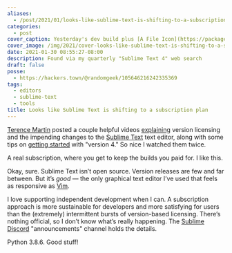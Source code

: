 ```yaml
---
aliases:
  - /post/2021/01/looks-like-sublime-text-is-shifting-to-a-subscription-plan/
categories:
  - post
cover_caption: Yesterday's dev build plus [A File Icon](https://packagecontrol.io/packages/A%20File%20Icon)
cover_image: /img/2021/cover-looks-like-sublime-text-is-shifting-to-a-subscription-plan.png
date: 2021-01-30 08:55:27-08:00
description: Found via my quarterly "Sublime Text 4" web search
draft: false
posse:
  - https://hackers.town/@randomgeek/105646216242335369
tags:
  - editors
  - sublime-text
  - tools
title: Looks like Sublime Text is shifting to a subscription plan
---
```


[Terence Martin][terence-martin] posted a couple helpful videos [explaining][]
version licensing and the impending changes to the [Sublime Text][sublime-text]
text editor, along with some tips on [getting started][getting-started] with
"version 4." So nice I watched them twice.

A real subscription, where you get to keep the builds you paid for.  I like
this.

Okay, sure.  Sublime Text isn’t open source.  Version releases are few and far
between. But it’s *good* — the only graphical text editor I’ve used that feels
as responsive as [Vim][vim].

I love supporting independent development when I can.  A subscription approach
is more sustainable for developers and more satisfying for users than the
(extremely) intermittent bursts of version-based licensing.  There’s nothing
official, so I don’t know what’s really happening.  The [Sublime
Discord][sublime-discord] "announcements" channel holds the details.

Python 3.8.6. Good stuff!

[terence-martin]: https://odatnurd.net
[explaining]: https://youtu.be/P52ZBQvAAsU
[sublime-text]: https://www.sublimetext.com
[getting-started]: https://youtu.be/_HoltQwvF2o
[vim]: /tags/vim
[sublime-discord]: https://discord.gg/HcmwdVK
